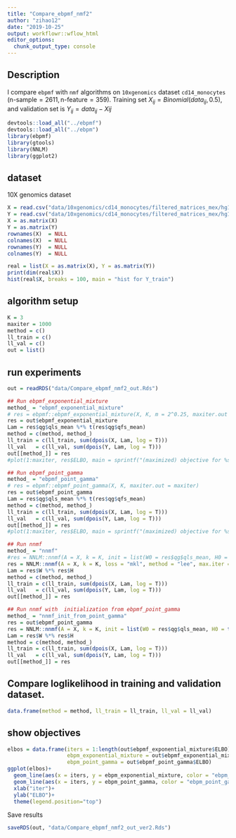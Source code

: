 ```yaml
---
title: "Compare_ebpmf_nmf2"
author: "zihao12"
date: "2019-10-25"
output: workflowr::wflow_html
editor_options:
  chunk_output_type: console
---
```


## Description
I compare `ebpmf` with `nmf` algorithms on `10xgenomics` dataset `cd14_monocytes` ($\text{n-sample} = 2611, \text{n-feature} = 359$). Training set $X_{ij} = Binomial(data_{ij}, 0.5)$, and validation set is $Y_{ij} = data_{ij} - X{ij}$

```r
devtools::load_all("../ebpmf")
devtools::load_all("../ebpm")
library(ebpmf)
library(gtools)
library(NNLM)
library(ggplot2)
```

## dataset
10X genomics  dataset
```r
X = read.csv("data/10xgenomics/cd14_monocytes/filtered_matrices_mex/hg19/Y.csv")
Y = read.csv("data/10xgenomics/cd14_monocytes/filtered_matrices_mex/hg19/Yhat.csv")
X = as.matrix(X)
Y = as.matrix(Y)
rownames(X)  = NULL
colnames(X)  = NULL
rownames(Y)  = NULL
colnames(Y)  = NULL

real = list(X = as.matrix(X), Y = as.matrix(Y))
print(dim(real$X))
hist(real$X, breaks = 100, main = "hist for Y_train")
```

## algorithm setup
```r
K = 3
maxiter = 1000
method = c()
ll_train = c()
ll_val = c()
out = list()
```


## run experiments
```r
out = readRDS("data/Compare_ebpmf_nmf2_out.Rds")

## Run ebpmf_exponential_mixture
method_ = "ebpmf_exponential_mixture"
# res = ebpmf::ebpmf_exponential_mixture(X, K, m = 2^0.25, maxiter.out = maxiter)
res = out$ebpmf_exponential_mixture
Lam = res$qg$qls_mean %*% t(res$qg$qfs_mean)
method = c(method, method_)
ll_train = c(ll_train, sum(dpois(X, Lam, log = T)))
ll_val   = c(ll_val, sum(dpois(Y, Lam, log = T)))
out[[method_]] = res
#plot(1:maxiter, res$ELBO, main = sprintf("(maximized) objective for %s", method_), xlab = "iter", ylab = "ELBO")

## Run ebpmf_point_gamma
method_ = "ebpmf_point_gamma"
# res = ebpmf::ebpmf_point_gamma(X, K, maxiter.out = maxiter)
res = out$ebpmf_point_gamma
Lam = res$qg$qls_mean %*% t(res$qg$qfs_mean)
method = c(method, method_)
ll_train = c(ll_train, sum(dpois(X, Lam, log = T)))
ll_val   = c(ll_val, sum(dpois(Y, Lam, log = T)))
out[[method_]] = res
#plot(1:maxiter, res$ELBO, main = sprintf("(maximized) objective for %s", method_), xlab = "iter", ylab = "ELBO")

## Run nnmf
method_ = "nnmf"
#res = NNLM::nnmf(A = X, k = K, init = list(W0 = res$qg$qls_mean, H0 = t(res$qg$qfs_mean)), loss = "mkl", method = "lee", max.iter = maxiter)
res = NNLM::nnmf(A = X, k = K, loss = "mkl", method = "lee", max.iter = maxiter)
Lam = res$W %*% res$H
method = c(method, method_)
ll_train = c(ll_train, sum(dpois(X, Lam, log = T)))
ll_val   = c(ll_val, sum(dpois(Y, Lam, log = T)))
out[[method_]] = res

## Run nnmf with  initialization from ebpmf_point_gamma
method_ = "nnmf_init_from_point_gamma"
res = out$ebpmf_point_gamma
res = NNLM::nnmf(A = X, k = K, init = list(W0 = res$qg$qls_mean, H0 = t(res$qg$qfs_mean)), loss = "mkl", method = "lee", max.iter = maxiter)
Lam = res$W %*% res$H
method = c(method, method_)
ll_train = c(ll_train, sum(dpois(X, Lam, log = T)))
ll_val   = c(ll_val, sum(dpois(Y, Lam, log = T)))
out[[method_]] = res
```

## Compare loglikelihood in training and validation dataset.
```r
data.frame(method = method, ll_train = ll_train, ll_val = ll_val)
```

## show objectives
```r
elbos = data.frame(iters = 1:length(out$ebpmf_exponential_mixture$ELBO),
                   ebpm_exponential_mixture = out$ebpmf_exponential_mixture$ELBO, 
                   ebpm_point_gamma = out$ebpmf_point_gamma$ELBO)
ggplot(elbos)+
  geom_line(aes(x = iters, y = ebpm_exponential_mixture, color = "ebpm_exponential_mixture"), show.legend = T)+
  geom_line(aes(x = iters, y = ebpm_point_gamma, color = "ebpm_point_gamma"), show.legend = T)+
  xlab("iter")+
  ylab("ELBO")+
  theme(legend.position="top")
```


Save results
```r
saveRDS(out, "data/Compare_ebpmf_nmf2_out_ver2.Rds")
```


